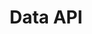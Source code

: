 ---
title: "Data API"
sidebarTitle: "Overview"
description: "The Universal Multichain API provides a single, consistent interface for accessing blockchain data across 30+ supported chains, including Ethereum, Solana, Base, Binance Smart Chain, and more."
---